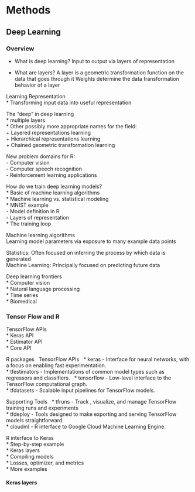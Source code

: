 # Methods
## Deep Learning
### Overview
* What is deep learning?
Input to output via layers of representation

* What are layers?
A layer is a geometric transformation function on the data that goes through it 
Weights determine the data transformation behavior of a layer

Learning Representation \
* Transforming input data into useful representation \

The "deep" in deep learning \
* multiple layers \
* Other possibly more appropriate names for the field:\
    + Layered representations learning \
    + Hierarchical representations learning \
    + Chained geometric transformation learning \

New problem domains for R: \
- Computer vision \
- Computer speech recognition \
- Reinforcement learning applications \

How do we train deep learning models? \
* Basic of machine learning algorithms \
* Machine learning vs. statistical modeling\
* MNIST example \
    - Model definition in R \
    - Layers of representation \
* The training loop \

Machine learning algorithms \
Learning model parameters via exposure to many example data points \

Statistics: Often focused on inferring the process by which data is generated \
Machine Learning: Principally focused on predicting future data \

Deep learning frontiers \
* Computer vision \
* Natural language processing \
* Time series \
* Biomedical \

\newpage

### Tensor Flow and R
TensorFlow APIs \
* Keras API \
* Estimator API \
* Core API \

R packages \ 
TensorFlow APIs \ 
* keras - Interface for neural networks, with a focus on enabling fast experimentation. \
* tfestimators - Implementations of common model types such as regressors and classifiers. \ 
* tensorflow - Low-level interface to the TensorFlow computational graph. \
* tfdatasets - Scalable input pipelines for TensorFlow models.\

Supporting Tools \ 
* tfruns - Track , visualize, and manage TensorFlow training runs and experiments \
* tfdeploy - Tools designed to make exporting and serving TensorFlow models straightforward. \
* cloudml - R interface to Google Cloud Machine Learning Engine. \ 

R interface to Keras \
* Step-by-step example \
* Keras layers \
* Compiling models \
* Losses, optimizer, and metrics \
* More examples \

\newpage

#### Keras layers












    
